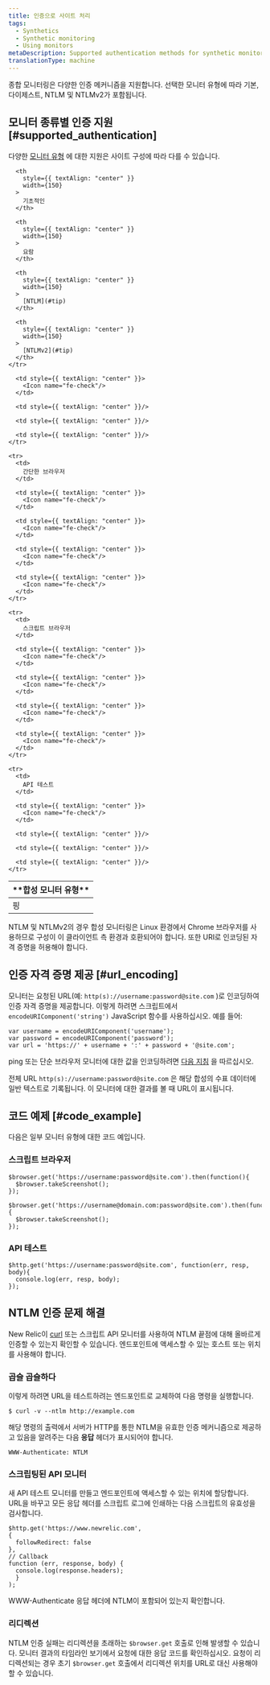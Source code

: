 ```yaml
---
title: 인증으로 사이트 처리
tags:
  - Synthetics
  - Synthetic monitoring
  - Using monitors
metaDescription: Supported authentication methods for synthetic monitors and how to provide authentication using scripted monitors.
translationType: machine
---
```


종합 모니터링은 다양한 인증 메커니즘을 지원합니다. 선택한 모니터 유형에 따라 기본, 다이제스트, NTLM 및 NTLMv2가 포함됩니다.

## 모니터 종류별 인증 지원 [#supported_authentication]

다양한 [모니터 유형](/docs/synthetics/new-relic-synthetics/using-monitors/add-edit-monitors#types-monitors) 에 대한 지원은 사이트 구성에 따라 다를 수 있습니다.

<table>
  <thead>
    <tr>
      <th>
        **합성 모니터 유형**
      </th>

      <th
        style={{ textAlign: "center" }}
        width={150}
      >
        기초적인
      </th>

      <th
        style={{ textAlign: "center" }}
        width={150}
      >
        요람
      </th>

      <th
        style={{ textAlign: "center" }}
        width={150}
      >
        [NTLM](#tip)
      </th>

      <th
        style={{ textAlign: "center" }}
        width={150}
      >
        [NTLMv2](#tip)
      </th>
    </tr>
  </thead>

  <tbody>
    <tr>
      <td>
        핑
      </td>

      <td style={{ textAlign: "center" }}>
        <Icon name="fe-check"/>
      </td>

      <td style={{ textAlign: "center" }}/>

      <td style={{ textAlign: "center" }}/>

      <td style={{ textAlign: "center" }}/>
    </tr>

    <tr>
      <td>
        간단한 브라우저
      </td>

      <td style={{ textAlign: "center" }}>
        <Icon name="fe-check"/>
      </td>

      <td style={{ textAlign: "center" }}>
        <Icon name="fe-check"/>
      </td>

      <td style={{ textAlign: "center" }}>
        <Icon name="fe-check"/>
      </td>

      <td style={{ textAlign: "center" }}>
        <Icon name="fe-check"/>
      </td>
    </tr>

    <tr>
      <td>
        스크립트 브라우저
      </td>

      <td style={{ textAlign: "center" }}>
        <Icon name="fe-check"/>
      </td>

      <td style={{ textAlign: "center" }}>
        <Icon name="fe-check"/>
      </td>

      <td style={{ textAlign: "center" }}>
        <Icon name="fe-check"/>
      </td>

      <td style={{ textAlign: "center" }}>
        <Icon name="fe-check"/>
      </td>
    </tr>

    <tr>
      <td>
        API 테스트
      </td>

      <td style={{ textAlign: "center" }}>
        <Icon name="fe-check"/>
      </td>

      <td style={{ textAlign: "center" }}/>

      <td style={{ textAlign: "center" }}/>

      <td style={{ textAlign: "center" }}/>
    </tr>
  </tbody>
</table>

<Callout variant="tip">
  NTLM 및 NTLMv2의 경우 합성 모니터링은 Linux 환경에서 Chrome 브라우저를 사용하므로 구성이 이 클라이언트 측 환경과 호환되어야 합니다. 또한 URI로 인코딩된 자격 증명을 허용해야 합니다.
</Callout>

## 인증 자격 증명 제공 [#url_encoding]

모니터는 요청된 URL(예: `http(s)://username:password@site.com` )로 인코딩하여 인증 자격 증명을 제공합니다. 이렇게 하려면 스크립트에서 `encodeURIComponent('string')` JavaScript 함수를 사용하십시오. 예를 들어:

```
var username = encodeURIComponent('username');
var password = encodeURIComponent('password');
var url = 'https://' + username + ':' + password + '@site.com';
```

ping 또는 단순 브라우저 모니터에 대한 값을 인코딩하려면 [다음 지침](https://www.w3schools.com/tags/ref_urlencode.ASP) 을 따르십시오.

전체 URL `http(s)://username:password@site.com` 은 해당 합성의 수표 데이터에 일반 텍스트로 기록됩니다. 이 모니터에 대한 결과를 볼 때 URL이 표시됩니다.

## 코드 예제 [#code_example]

다음은 일부 모니터 유형에 대한 코드 예입니다.

### 스크립트 브라우저

```
$browser.get('https://username:password@site.com').then(function(){
  $browser.takeScreenshot();
});
```

```
$browser.get('https://username@domain.com:password@site.com').then(function(){
  $browser.takeScreenshot();
});
```

### API 테스트

```
$http.get('https://username:password@site.com', function(err, resp, body){
  console.log(err, resp, body);
});
```

## NTLM 인증 문제 해결

New Relic이 [curl](https://curl.haxx.se) 또는 스크립트 API 모니터를 사용하여 NTLM 끝점에 대해 올바르게 인증할 수 있는지 확인할 수 있습니다. 엔드포인트에 액세스할 수 있는 호스트 또는 위치를 사용해야 합니다.

### 곱슬 곱슬하다

이렇게 하려면 URL을 테스트하려는 엔드포인트로 교체하여 다음 명령을 실행합니다.

```
$ curl -v --ntlm http://example.com
```

해당 명령의 출력에서 서버가 HTTP를 통한 NTLM을 유효한 인증 메커니즘으로 제공하고 있음을 알려주는 다음 **응답** 헤더가 표시되어야 합니다.

```
WWW-Authenticate: NTLM
```

### 스크립팅된 API 모니터

새 API 테스트 모니터를 만들고 엔드포인트에 액세스할 수 있는 위치에 할당합니다. URL을 바꾸고 모든 응답 헤더를 스크립트 로그에 인쇄하는 다음 스크립트의 유효성을 검사합니다.

```
$http.get('https://www.newrelic.com',
{
  followRedirect: false
},
// Callback
function (err, response, body) {
  console.log(response.headers);
  }
);
```

WWW-Authenticate 응답 헤더에 NTLM이 포함되어 있는지 확인합니다.

### 리디렉션

NTLM 인증 실패는 리디렉션을 초래하는 `$browser.get` 호출로 인해 발생할 수 있습니다. 모니터 결과의 타임라인 보기에서 요청에 대한 응답 코드를 확인하십시오. 요청이 리디렉션되는 경우 초기 `$browser.get` 호출에서 리디렉션 위치를 URL로 대신 사용해야 할 수 있습니다.